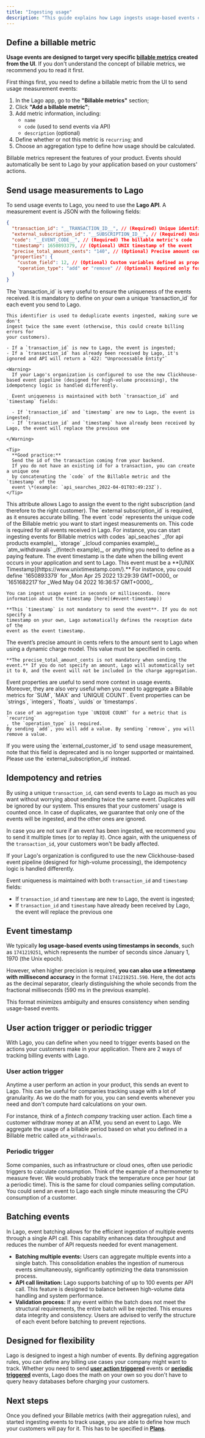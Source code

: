 ```yaml
---
title: "Ingesting usage"
description: "This guide explains how Lago ingests usage-based events coming from your application."
---
```


## Define a billable metric[](#define-a-billable-metric "Direct link to heading")

**Usage events are designed to target very specific
[billable metrics](/guide/billable-metrics/create-billable-metrics) created from the UI**. If you don't understand the
concept of billable metrics, we recommend you to read it first.

First things first, you need to define a billable metric from the UI to send
usage measurement events:

1. In the Lago app, go to the **"Billable metrics"** section;
2. Click **"Add a billable metric"**;
3. Add metric information, including:
   - `name`
   - `code` (used to send events via API)
   - `description` (optional)
4. Define whether or not this metric is `recurring`; and
5. Choose an aggregation type to define how usage should be calculated.

Billable metrics represent the features of your product. Events should automatically be sent to Lago by your application
based on your customers' actions.

## Send usage measurements to Lago[](#send-usage-measurements-to-lago "Direct link to heading")

To send usage events to Lago, you need to use the **Lago API**. A measurement
event is JSON with the following fields:

```json
{
  "transaction_id": "__TRANSACTION_ID__", // (Required) Unique identifier of the event
  "external_subscription_id": "__SUBSCRIPTION_ID__", // (Required) Unique identifier of your customer's subscription
  "code": "__EVENT_CODE__", // (Required) The billable metric's code
  "timestamp": 1650893379, // (Optional) UNIX timestamp of the event
  "precise_total_amount_cents": "140", // (Optional) Precise amount cents of the event used for dynamic charge model
  "properties": {
    "custom_field": 12, // (Optional) Custom variables defined as properties
    "operation_type": "add" or "remove" // (Optional) Required only for recurring metric based on the unique count aggregation
  }
}
```

<AccordionGroup>
  <Accordion title="1. The transaction_id">
    The `transaction_id` is very useful to ensure the uniqueness of the events
    received. It is mandatory to define on your own a unique `transaction_id` for
    each event you send to Lago.

    This identifier is used to deduplicate events ingested, making sure we don't
    ingest twice the same event (otherwise, this could create billing errors for
    your customers).

    - If a `transaction_id` is new to Lago, the event is ingested;
    - If a `transaction_id` has already been received by Lago, it's ignored and API will return a `422: "Unprocessable Entity"`

    <Warning>
      If your Lago's organization is configured to use the new Clickhouse-based event pipeline (designed for high-volume processing), the idempotency logic is handled differently.

      Event uniqueness is maintained with both `transaction_id` and `timestamp` fields:

      - If `transaction_id` and `timestamp` are new to Lago, the event is ingested;
      - If `transaction_id` and `timestamp` have already been received by Lago, the event will replace the previous one

    </Warning>

    <Tip>
      **Good practice:**
      Send the id of the transaction coming from your backend.
      If you do not have an existing id for a transaction, you can create a unique one
      by concatenating the `code` of the Billable metric and the `timestamp` of the
      event \*(example: `api_searches_2022-04-01T03:49:23Z`).
    </Tip>

  </Accordion>
  <Accordion title="2. The external_subscription_id">
    This attribute allows Lago to assign the event to the right subscription (and therefore to the right customer).
    The `external subscription_id` is required, as it ensures accurate billing.
  </Accordion>
  <Accordion title="3. The event code">
    The event `code` represents the unique code of the Billable metric you want to
    start ingest measurements on. This code is required for all events received in
    Lago. For instance, you can start ingesting events for Billable metrics with
    codes `api_seaches` _(for api products example)_, `storage` _(cloud companies
    example)_, `atm_withdrawals` _(fintech example)_, or anything you need to define
    as a paying feature.
  </Accordion>
  <Accordion title="4. The event timestamp">
    The event timestamp is the date when the billing event occurs in your
    application and sent to Lago. This event must be a
    **[UNIX Timestamp](https://www.unixtimestamp.com/).** For instance, you could
    define `1650893379` for _Mon Apr 25 2022 13:29:39 GMT+0000_ or `1651682217`for
    _Wed May 04 2022 16:36:57 GMT+0000_.

    You can ingest usage event in seconds or milliseconds. (more information about the timestamp [here](#event-timestamp))

    **This `timestamp` is not mandatory to send the event**. If you do not specify a
    timestamp on your own, Lago automatically defines the reception date of the
    event as the event timestamp.

  </Accordion>
    <Accordion title="5. The event precise amount cent">
    The event’s precise amount in cents refers to the amount sent to Lago when using a dynamic charge model.
    This value must be specified in cents.

    **The precise_total_amount_cents is not mandatory when sending the event.** If you do not specify an amount, Lago will automatically set it to 0, and the event will not be included in the charge aggregation.

  </Accordion>
  <Accordion title="6. The event properties">
    Event properties are useful to send more context in usage events. Moreover, they
    are also very useful when you need to aggregate a Billable metrics for `SUM`,
    `MAX` and `UNIQUE COUNT`. Event properties can be `strings`, `integers`,
    `floats`, `uuids` or `timestamps`.

    In case of an aggregation type `UNIQUE COUNT` for a metric that is `recurring`
    , the `operation_type` is required.
    By sending `add`, you will add a value. By sending `remove`, you will remove a value.

  </Accordion>
</AccordionGroup>

<Warning>
  If you were using the `external_customer_id` to send usage measurement, note
  that this field is deprecated and is no longer supported or maintained. Please
  use the `external_subscription_id` instead.
</Warning>

## Idempotency and retries[](#idempotency-and-retries "Direct link to heading")

By using a unique `transaction_id`, can send events to Lago as much as you want
without worrying about sending twice the same event. Duplicates will be ignored
by our system. This ensures that your customers' usage is counted once. In case
of duplicates, we guarantee that only one of the events will be ingested, and
the other ones are ignored.

In case you are not sure if an event has been ingested, we recommend you to send
it multiple times (or to replay it). Once again, with the uniqueness of the
`transaction_id`, your customers won't be badly affected.

<Warning>
  If your Lago's organization is configured to use the new Clickhouse-based event pipeline (designed for high-volume processing), the idempotency logic is handled differently.

  Event uniqueness is maintained with both `transaction_id` and `timestamp` fields:

  - If `transaction_id` and `timestamp` are new to Lago, the event is ingested;
  - If `transaction_id` and `timestamp` have already been received by Lago, the event will replace the previous one

</Warning>

## Event timestamp
We typically **log usage-based events using timestamps in seconds**, such as `1741219251`, which represents the number of seconds since January 1, 1970 (the Unix epoch).

However, when higher precision is required, **you can also use a timestamp with millisecond accuracy** in the format `1741219251.590`. Here, the dot acts as the decimal separator, clearly distinguishing the whole seconds from the fractional milliseconds (590 ms in the previous example).

This format minimizes ambiguity and ensures consistency when sending usage-based events.

## User action trigger or periodic trigger[](#user-action-trigger-or-periodic-trigger "Direct link to heading")

With Lago, you can define when you need to trigger events based on the actions
your customers make in your application. There are 2 ways of tracking billing
events with Lago.

### User action trigger[](#user-action-trigger "Direct link to heading")

Anytime a user perform an action in your product, this sends an event to Lago.
This can be useful for companies tracking usage with a lot of granularity. As we
do the math for you, you can send events whenever you need and don't compute
hard calculations on your own.

For instance, think of a _fintech company_ tracking user action. Each time a
customer withdraw money at an ATM, you send an event to Lago. We aggregate the
usage of a billable period based on what you defined in a Billable metric called
`atm_withdrawals`.

### Periodic trigger[](#periodic-trigger "Direct link to heading")

Some companies, such as infrastructure or cloud ones, often use periodic
triggers to calculate consumption. Think of the example of a thermometer to
measure fever. We would probably track the temperature once per hour (at a
periodic time). This is the same for cloud companies selling computation. You
could send an event to Lago each single minute measuring the CPU consumption of
a customer.

## Batching events

In Lago, event batching allows for the efficient ingestion of multiple events through a single API call.
This capability enhances data throughput and reduces the number of API requests needed for event management.

- **Batching multiple events:** Users can aggregate multiple events into a single batch. This consolidation enables the ingestion of numerous events simultaneously, significantly optimizing the data transmission process.
- **API call limitation:** Lago supports batching of up to 100 events per API call. This feature is designed to balance between high-volume data handling and system performance.
- **Validation process:** If any event within the batch does not meet the structural requirements, the entire batch will be rejected. This ensures data integrity and consistency. Users are advised to verify the structure of each event before batching to prevent rejections.

## Designed for flexibility[](#designed-for-flexibility "Direct link to heading")

Lago is designed to ingest a high number of events. By defining aggregation
rules, you can define any billing use cases your company might want to track.
Whether you need to send **[user action triggered](#user-action-trigger)**
events or **[periodic triggered](#periodic-trigger)** events, Lago does the math
on your own so you don't have to query heavy databases before charging your
customers.

## Next steps[](#next-steps "Direct link to heading")

Once you defined your Billable metrics (with their aggregation rules), and
started ingesting events to track usage, you are able to define how much your
customers will pay for it. This has to be specified in
**[Plans](/guide/plans/overview)**.
